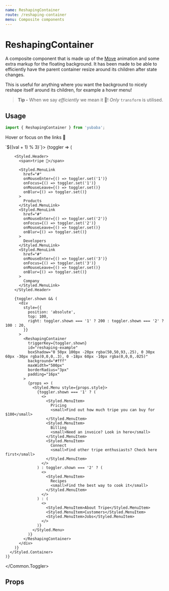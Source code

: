 ```yaml
---
name: ReshapingContainer
route: /reshaping-container
menu: Composite components
---
```



# ReshapingContainer

A composite component that is made up of the [Move](/move) animation and some extra markup for the floating background.
It has been made to be able to efficiently have the parent container resize around its children after state changes.

This is useful for anything where you want the background to nicely reshape itself around its children,
for example a hover menu!

> **Tip -** When we say _efficiently_ we mean it 🙌! _Only_ `transform` is utilised.

## Usage

```js
import { ReshapingContainer } from 'yubaba';
```

Hover or focus on the links 💯

<Playground>
  <Common.Toggler interval onIntervalSet={val => `${(val + 1) % 3}`}>
    {toggler => (
      <Styled.Container>
        <Styled.Background />

        <Styled.Header>
          <span>tripe 🥩</span>

          <Styled.MenuLink
            href="#"
            onMouseEnter={() => toggler.set('1')}
            onFocus={() => toggler.set('1')}
            onMouseLeave={() => toggler.set()}
            onBlur={() => toggler.set()}
          >
            Products
          </Styled.MenuLink>
          <Styled.MenuLink
            href="#"
            onMouseEnter={() => toggler.set('2')}
            onFocus={() => toggler.set('2')}
            onMouseLeave={() => toggler.set()}
            onBlur={() => toggler.set()}
          >
            Developers
          </Styled.MenuLink>
          <Styled.MenuLink
            href="#"
            onMouseEnter={() => toggler.set('3')}
            onFocus={() => toggler.set('3')}
            onMouseLeave={() => toggler.set()}
            onBlur={() => toggler.set()}
          >
            Company
          </Styled.MenuLink>
        </Styled.Header>

        {toggler.shown && (
          <div
            style={{
              position: 'absolute',
              top: 100,
              right: toggler.shown === '1' ? 200 : toggler.shown === '2' ? 100 : 20,
            }}
          >
            <ReshapingContainer
              triggerKey={toggler.shown}
              id="reshaping-example"
              boxShadow="0 50px 100px -20px rgba(50,50,93,.25), 0 30px 60px -30px rgba(0,0,0,.3), 0 -18px 60px -10px rgba(0,0,0,.025)"
              background="#fff"
              maxWidth="500px"
              borderRadius="3px"
              padding="16px"
            >
              {props => (
                <Styled.Menu style={props.style}>
                  {toggler.shown === '1' ? (
                    <>
                      <Styled.MenuItem>
                        Pricing
                        <small>Find out how much tripe you can buy for $100</small>
                      </Styled.MenuItem>
                      <Styled.MenuItem>
                        Billing
                        <small>Need an invoice? Look in here</small>
                      </Styled.MenuItem>
                      <Styled.MenuItem>
                        Connect
                        <small>Find other tripe enthusiasts? Check here first</small>
                      </Styled.MenuItem>
                    </>
                  ) : toggler.shown === '2' ? (
                    <>
                      <Styled.MenuItem>
                        Recipes
                        <small>Find the best way to cook it</small>
                      </Styled.MenuItem>
                    </>
                  ) : (
                    <>
                      <Styled.MenuItem>About Tripe</Styled.MenuItem>
                      <Styled.MenuItem>Customers</Styled.MenuItem>
                      <Styled.MenuItem>Jobs</Styled.MenuItem>
                    </>
                  )}
                </Styled.Menu>
              )}
            </ReshapingContainer>
          </div>
        )}
      </Styled.Container>
    )}

  </Common.Toggler>
</Playground>

## Props

<Props of={ReshapingContainer} />
